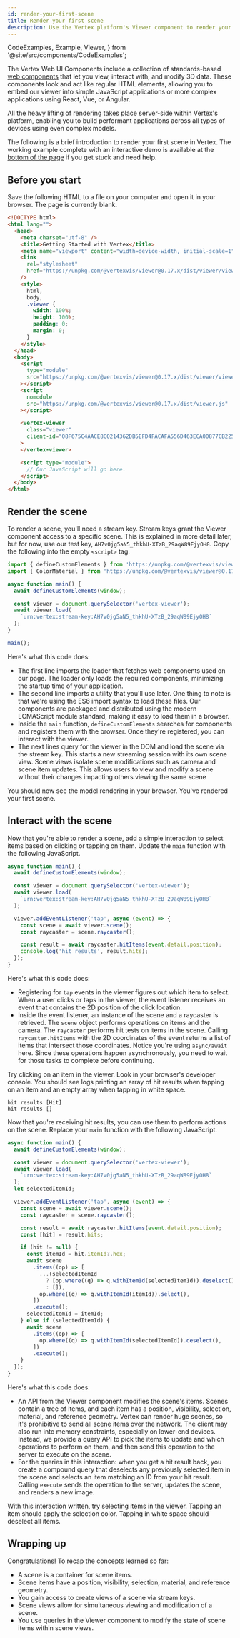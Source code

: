 ```yaml
---
id: render-your-first-scene
title: Render your first scene
description: Use the Vertex platform's Viewer component to render your first scene.
---
```


  CodeExamples,
  Example,
  Viewer,
} from '@site/src/components/CodeExamples';

The Vertex Web UI Components include a collection of standards-based [web components](https://developer.mozilla.org/en-US/docs/Web/Web_Components) that let you view, interact with, and modify 3D data. These components look and act like regular HTML elements, allowing you to embed our viewer into simple JavaScript applications or more complex applications using React, Vue, or Angular.

All the heavy lifting of rendering takes place server-side within Vertex's platform, enabling you to build performant applications across all types of devices using even complex models.

The following is a brief introduction to render your first scene in Vertex. The working example complete with an interactive demo is available at the [bottom of the page](#wrapping-up) if you get stuck and need help.

## Before you start

Save the following HTML to a file on your computer and open it in your browser. The page is currently blank.

```html
<!DOCTYPE html>
<html lang="">
  <head>
    <meta charset="utf-8" />
    <title>Getting Started with Vertex</title>
    <meta name="viewport" content="width=device-width, initial-scale=1" />
    <link
      rel="stylesheet"
      href="https://unpkg.com/@vertexvis/viewer@0.17.x/dist/viewer/viewer.css"
    />
    <style>
      html,
      body,
      .viewer {
        width: 100%;
        height: 100%;
        padding: 0;
        margin: 0;
      }
    </style>
  </head>
  <body>
    <script
      type="module"
      src="https://unpkg.com/@vertexvis/viewer@0.17.x/dist/viewer/viewer.esm.js"
    ></script>
    <script
      nomodule
      src="https://unpkg.com/@vertexvis/viewer@0.17.x/dist/viewer.js"
    ></script>

    <vertex-viewer
      class="viewer"
      client-id="08F675C4AACE8C0214362DB5EFD4FACAFA556D463ECA00877CB225157EF58BFA"
    >
    </vertex-viewer>

    <script type="module">
      // Our JavaScript will go here.
    </script>
  </body>
</html>
```

## Render the scene

To render a scene, you'll need a stream key. Stream keys grant the Viewer component access to a specific scene. This is explained in more detail later, but for now, use our test key, `AH7v0jg5aN5_thkhU-XTzB_29aqW89EjyOH8`. Copy the following into the empty `<script>` tag.

```js
import { defineCustomElements } from 'https://unpkg.com/@vertexvis/viewer@0.17.x/dist/esm/loader.js';
import { ColorMaterial } from 'https://unpkg.com/@vertexvis/viewer@0.17.x/dist/esm/index.js';

async function main() {
  await defineCustomElements(window);

  const viewer = document.querySelector('vertex-viewer');
  await viewer.load(
    `urn:vertex:stream-key:AH7v0jg5aN5_thkhU-XTzB_29aqW89EjyOH8`
  );
}

main();
```

Here's what this code does:

- The first line imports the loader that fetches web components used on our page. The loader only loads the required components, minimizing the startup time of your application.
- The second line imports a utility that you'll use later. One thing to note is that we're using the ES6 import syntax to load these files. Our components are packaged and distributed using the modern ECMAScript module standard, making it easy to load them in a browser.
- Inside the `main` function, `defineCustomElements` searches for components and registers them with the browser. Once they're registered, you can interact with the viewer.
- The next lines query for the viewer in the DOM and load the scene via the stream key. This starts a new streaming session with its own scene view. Scene views isolate scene modifications such as camera and scene item updates. This allows users to view and modify a scene without their changes impacting others viewing the same scene

You should now see the model rendering in your browser. You've rendered your first scene.

## Interact with the scene

Now that you're able to render a scene, add a simple interaction to select items based on clicking or tapping on them. Update the `main` function with the following JavaScript.

```js
async function main() {
  await defineCustomElements(window);

  const viewer = document.querySelector('vertex-viewer');
  await viewer.load(
    `urn:vertex:stream-key:AH7v0jg5aN5_thkhU-XTzB_29aqW89EjyOH8`
  );

  viewer.addEventListener('tap', async (event) => {
    const scene = await viewer.scene();
    const raycaster = scene.raycaster();

    const result = await raycaster.hitItems(event.detail.position);
    console.log('hit results', result.hits);
  });
}
```

Here's what this code does:

- Registering for `tap` events in the viewer figures out which item to select. When a user clicks or taps in the viewer, the event listener receives an event that contains the 2D position of the click location.
- Inside the event listener, an instance of the scene and a raycaster is retrieved. The `scene` object performs operations on items and the camera. The `raycaster` performs hit tests on items in the scene. Calling `raycaster.hitItems` with the 2D coordinates of the event returns a list of items that intersect those coordinates. Notice you're using `async/await` here. Since these operations happen asynchronously, you need to wait for those tasks to complete before continuing.

Try clicking on an item in the viewer. Look in your browser's developer console. You should see logs printing an array of hit results when tapping on an item and an empty array when tapping in white space.

```
hit results [Hit]
hit results []
```

Now that you're receiving hit results, you can use them to perform actions on the scene. Replace your `main` function with the following JavaScript.

```js
async function main() {
  await defineCustomElements(window);

  const viewer = document.querySelector('vertex-viewer');
  await viewer.load(
    `urn:vertex:stream-key:AH7v0jg5aN5_thkhU-XTzB_29aqW89EjyOH8`
  );
  let selectedItemId;

  viewer.addEventListener('tap', async (event) => {
    const scene = await viewer.scene();
    const raycaster = scene.raycaster();

    const result = await raycaster.hitItems(event.detail.position);
    const [hit] = result.hits;

    if (hit != null) {
      const itemId = hit.itemId?.hex;
      await scene
        .items((op) => [
          ...(selectedItemId
            ? [op.where((q) => q.withItemId(selectedItemId)).deselect()]
            : []),
          op.where((q) => q.withItemId(itemId)).select(),
        ])
        .execute();
      selectedItemId = itemId;
    } else if (selectedItemId) {
      await scene
        .items((op) => [
          op.where((q) => q.withItemId(selectedItemId)).deselect(),
        ])
        .execute();
    }
  });
}
```

Here's what this code does:

- An API from the Viewer component modifies the scene's items. Scenes contain a tree of items, and each item has a position, visibility, selection, material, and reference geometry. Vertex can render huge scenes, so it's prohibitive to send all scene items over the network. The client may also run into memory constraints, especially on lower-end devices. Instead, we provide a query API to pick the items to update and which operations to perform on them, and then send this operation to the server to execute on the scene.
- For the queries in this interaction: when you get a hit result back, you create a compound query that deselects any previously selected item in the scene and selects an item matching an ID from your hit result. Calling `execute` sends the operation to the server, updates the scene, and renders a new image.

With this interaction written, try selecting items in the viewer. Tapping an item should apply the selection color. Tapping in white space should deselect all items.

## Wrapping up

Congratulations! To recap the concepts learned so far:

- A scene is a container for scene items.
- Scene items have a position, visibility, selection, material, and reference geometry.
- You gain access to create views of a scene via stream keys.
- Scene views allow for simultaneous viewing and modification of a scene.
- You use queries in the Viewer component to modify the state of scene items within scene views.

<CodeExamples>
  <Example lang="html" code={exampleResultHtml} />
  <Viewer src="/examples/first-scene/index.html" />
</CodeExamples>
